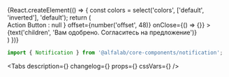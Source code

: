 


<Meta
    title='Компоненты/Notification'
    component={Notification}
/>

<!-- Canvas -->

<Story name='Notification'>
    {React.createElement(() => {
        const colors = select('colors', ['default', 'inverted'], 'default');
        return (
            <div style={{
                backgroundColor: colors === 'inverted' ? 'var(--color-light-bg-primary-inverted)' : 'transparent',
                padding: '10px',
                position: 'absolute',
                top: 0,
                left: 0,
                right: 0,
                bottom: 0,
            }}>
                <Notification
                    colors ={colors}
                    visible={boolean('visible', false)}
                    badge={select('badge', ['negative', 'positive', 'attention', undefined], 'positive')}
                    title={text('title', 'Поздравляем, полный успех')}
                    hasCloser={boolean('hasCloser', true)}
                    actionButton={boolean('renderActionButton', false) ? <Button view="link" size="s" colors="inverted">Action Button</Button> : null }
                    offset={number('offset', 48)}
                    onClose={() => {}}
                >
                    {text('children', 'Вам одобрено. Согласитесь на предложение')}
                </Notification>
            </div>
        )
    })}
</Story>

<!-- Docs -->

<ComponentHeader
    name='Notification'
    version={version}
    package='@alfalab/core-components/notification'
    design='https://www.figma.com/file/cdNnkh2QdxuvYLrBm4cubM/Web-%3A%3A-Core-Default-Components?node-id=10057%3A52052'
/>

```jsx
import { Notification } from '@alfalab/core-components/notification';
```

<Tabs
    description={<Description />}
    changelog={<Changelog />}
    props={<ArgsTable of={NotificationTS} />}
    cssVars={<CssVars css={styles} />}
/>
